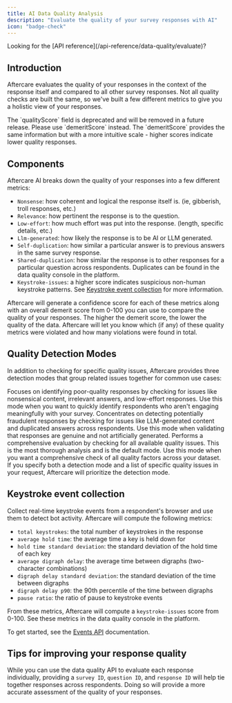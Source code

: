 ```yaml
---
title: AI Data Quality Analysis
description: "Evaluate the quality of your survey responses with AI"
icon: "badge-check"
---
```


<Tip>
  Looking for the [API reference](/api-reference/data-quality/evaluate)?
</Tip>

## Introduction

Aftercare evaluates the quality of your responses in the context of the response itself and compared to all other survey responses. Not all
quality checks are built the same, so we've built a few different metrics to give you a holistic view of your responses.

<Note type="warning">
  The `qualityScore` field is deprecated and will be removed in a future
  release. Please use `demeritScore` instead. The `demeritScore` provides the
  same information but with a more intuitive scale - higher scores indicate
  lower quality responses.
</Note>

## Components

Aftercare AI breaks down the quality of your responses into a few different metrics:

- `Nonsense`: how coherent and logical the response itself is. (ie, gibberish, troll responses, etc.)
- `Relevance`: how pertinent the response is to the question.
- `Low-effort`: how much effort was put into the response. (length, specific details, etc.)
- `Llm-generated`: how likely the response is to be AI or LLM generated.
- `Self-duplication`: how similar a particular answer is to previous answers in the same survey response.
- `Shared-duplication`: how similar the response is to other responses for a particular question across respondents. Duplicates can be found in the data quality console in the platform.
- `Keystroke-issues`: a higher score indicates suspicious non-human keystroke patterns. See [Keystroke event collection](#keystroke-event-collection) for more information.

Aftercare will generate a confidence score for each of these metrics along with an overall demerit score from 0-100 you can use to compare the quality of your responses. The higher the demerit score, the lower the quality of the data.
Aftercare will let you know which (if any) of these quality metrics were violated and how many violations were found in total.

## Quality Detection Modes

In addition to checking for specific quality issues, Aftercare provides three detection modes that group related issues together for common use cases:

<Card title="Responsiveness" icon="reply">
  Focuses on identifying poor-quality responses by checking for issues like
  nonsensical content, irrelevant answers, and low-effort responses.
  <Tip>
    Use this mode when you want to quickly identify respondents who aren't
    engaging meaningfully with your survey.
  </Tip>
</Card>

<Card title="Authenticity" icon="shield-check">
  Concentrates on detecting potentially fraudulent responses by checking for
  issues like LLM-generated content and duplicated answers across respondents.
  <Tip>
    Use this mode when validating that responses are genuine and not
    artificially generated.
  </Tip>
</Card>

<Card title="Composite" icon="list-check">
  Performs a comprehensive evaluation by checking for all available quality
  issues. This is the most thorough analysis and is the default mode.
  <Tip>
    Use this mode when you want a comprehensive check of all quality factors
    across your dataset.
  </Tip>
</Card>

<Note>
  If you specify both a detection mode and a list of specific quality issues in
  your request, Aftercare will prioritize the detection mode.
</Note>

## Keystroke event collection

Collect real-time keystroke events from a respondent's browser and use them to detect bot activity. Aftercare will compute the following metrics:

- `total keystrokes`: the total number of keystrokes in the response
- `average hold time`: the average time a key is held down for
- `hold time standard deviation`: the standard deviation of the hold time of each key
- `average digraph delay`: the average time between digraphs (two-character combinations)
- `digraph delay standard deviation`: the standard deviation of the time between digraphs
- `digraph delay p90`: the 90th percentile of the time between digraphs
- `pause ratio`: the ratio of pause to keystroke events

From these metrics, Aftercare will compute a `keystroke-issues` score from 0-100. See these metrics in the data quality console in the platform. 

To get started, see the [Events API](/integrations/events) documentation.

## Tips for improving your response quality

While you can use the data quality API to evaluate each response individually, providing a `survey ID`, `question ID`, and `response ID` will help tie together responses across respondents.
Doing so will provide a more accurate assessment of the quality of your responses.

